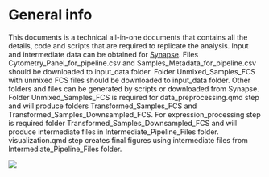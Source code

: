 # General info {.unnumbered}

This documents is a technical all-in-one documents that contains all the details, code and scripts that are required to replicate the analysis.
Input and intermediate data can be obtained for <a href="https://www.synapse.org/#!Synapse:syn53238646">Synapse</a>.
Files Cytometry_Panel_for_pipeline.csv and Samples_Metadata_for_pipeline.csv should be downloaded to input_data folder.
Folder Unmixed_Samples_FCS with unmixed FCS files should be downloaded to input_data folder. Other folders and files can be generated by scripts or downloaded from Synapse.
Folder Unmixed_Samples_FCS is required for data_preprocessing.qmd step and will produce folders Transformed_Samples_FCS and Transformed_Samples_Downsampled_FCS.
For expression_processing step is required folder Transformed_Samples_Downsampled_FCS and will produce intermediate files in Intermediate_Pipeline_Files folder.
visualization.qmd step creates final figures using intermediate files from Intermediate_Pipeline_Files folder.

![](images/Pipeline_scheme.png)